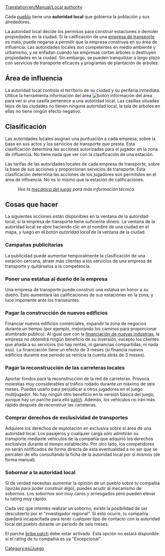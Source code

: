 [[Translation:en/Manual/Local authority]]
{{es/Traducción|Local authority|99}}

Cada [[es/pueblo|pueblo]] tiene una '''autoridad local''' que gobierna la población y sus alrededores.

La autoridad local decide los permisos para construir estaciones o demoler propiedades en la ciudad. Si la calificación de una [[es/Manual/Empresa de transporte|empresa de transporte]] es mala, puede negarse a permitir que la empresa construya en su área de influencia. Las autoridades locales son competentes en medio ambiente y urbanismo, y se enfadan cuando las empresas cortan árboles o destruyen propiedades en la ciudad. Sin embargo, se pueden tranquilizar a largo plazo con servicios de transporte eficaces y programas de plantación de árboles.

==Área de influencia==
La autoridad local controla el territorio de su ciudad y su periferia inmediata. Utilice la herramienta información del área [[File:en/manual html 51cda05b.png|botón información del área]] para ver si una casilla pertenece a una autoridad local. Las casillas situadas lejos de las ciudades no tienen ninguna autoridad local, la tala de árboles en ellas no tiene ningún efecto negativo.

==Clasificación==
Las autoridades locales asignan una puntuación a cada empresa, sobre la base en sus actos y los servicios de transporte que presta. Esta clasificación determina las acciones autorizadas para el jugador en la zona de influencia. No tiene nada que ver con la clasificación de una estación.

Las tarifas de las autoridades locales de cada empresa de transporte, sobre la base de sus acciones y proporcionan servicios de transporte. Esta clasificación determina las acciones de los jugadores son permitidos en el área de influencia. No es lo mismo que la estación de calificaciones.
:''Vea la [[es/Manual/Mecánica del juego#Calificación de la autoridad local|mecánica del juego]] para más información técnica.''

==Cosas que hacer==
La siguientes acciones están disponibles en la ventana de la autoridad local, si la empresa de transporte tiene suficiente dinero. La ventana de la autoridad local se abre haciendo clic en el nombre de una ciudad en el mapa, y luego en el botón ''autoridad local'' de la ventana de la ciudad.

===Campañas publicitarias===
La publicidad puede aumentar temporalmente la clasificación de una estación cercana, atraer más clientes a los servicios de una empresa de transporte y quitárselos a la competencia.

===Poner una estatua al dueño de la empresa===
Una empresa de transporte puede construir una estatua en honor a su dueño. Esto aumentará las calificaciones de sus estaciones en la zona, y luce imponente ante los transeúntes.

===Pagar la construcción de nuevos edificios===
Financiar nuevos edificios comerciales, expandir la zona de negocios durante un tiempo (por ejemplo, mejorando los caminos para proporcionar alumbrado público). Al igual que con la [[es/Manual/Industrias#Prospección de nuevas industrias|financiación de nuevas industrias]], la empresa no obtendrá ningún beneficio de su inversión, excepto los clientes que añada a su servicios (no hay rentas, ni ganancias compartidas, ni nada eso). La financiación tiene un efecto de 3 meses (si financia nuevos edificios durante ese período se reinicia la cuenta atrás de 3 meses).

===Pagar la reconstrucción de las carreteras locales===
{{es/Para hacer| Pendiente de revisar traducción y añadir crear páginas vinculadas en español}}
Aportar fondos para la reconstrucción de la red de carreteras. Provoca molestias muy considerables al tráfico rodado durante un máximo de seis meses. Puedes usarlo para perjudicar a otros jugadores en el juego multijugador. No hay ningún otro beneficio en la versión básica del juego, aunque hay un parche para ello [[en/Archive/Manual/Settings/Remove absurd road-elements during the road construction|patch]]. Además, los vehículos no irán más rápido después de reconstruir las carreteras.

===Comprar derechos de exclusividad de transportes===
Adquiere los derechos de explotación en exclusiva sobre el área de una autoridad local. Los pasajeros y cualquier carga sólo admitirán su transporte mediante vehículos de la compañía que adquirió los derechos exclusivos durante el tiempo establecido. Por otro lado, los competidores no serán notificados de forma directa de esta eventualidad a no ser que se percáten de ello consultando la ficha de la autoridad local por sí mismos (de forma manual).

===Sobornar a la autoridad local===
Si de verdad necesitas aumentar la opinión de un pueblo sobre tu compañía (quizás para poder construir algo), puedes acudir al mecanismo de sobornos. Los sobornos son muy caros y arriesgados pero pueden elevar tu rating muy rápido.

Cada vez que intentes realizar un soborno, existe la posibilidad de ser descubierto por el "investigador regional". Si esto ocurre, tu compañía quedará incapacitada para tener cualquier tipo de contacto con la autoridad local del pueblo durante un periodo de seis meses.

El parche [[en/Archive/Manual/Settings/Bribe authority|bribe patch]] debe estar activado. Esta opción no estará disponible si el rating de tu compañía es ya "Excepcional".

[[Category:es/Juego]]